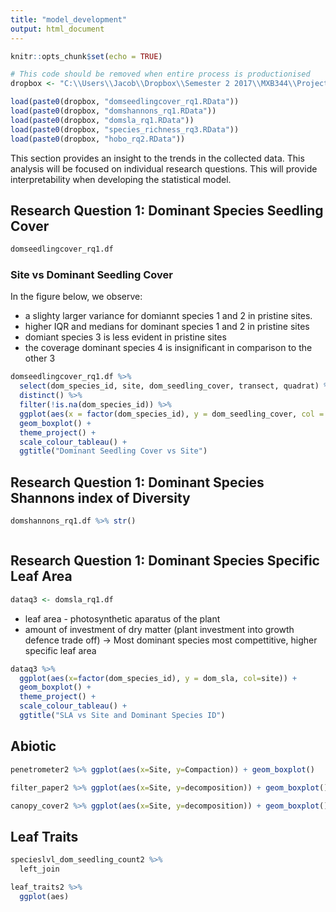 ---
title: "model_development"
output: html_document
---

```{r setup, include=FALSE}
knitr::opts_chunk$set(echo = TRUE)
```


```{r load_datasets_exploratory_analysis}
# This code should be removed when entire process is productionised
dropbox <- "C:\\Users\\Jacob\\Dropbox\\Semester 2 2017\\MXB344\\Project\\Data\\"

load(paste0(dropbox, "domseedlingcover_rq1.RData"))
load(paste0(dropbox, "domshannons_rq1.RData"))
load(paste0(dropbox, "domsla_rq1.RData"))
load(paste0(dropbox, "species_richness_rq3.RData"))
load(paste0(dropbox, "hobo_rq2.RData"))
```

This section provides an insight to the trends in the collected data. This analysis will be focused on individual research questions. This will provide interpretability when developing the statistical model.

## Research Question 1: Dominant Species Seedling Cover
```{r}
domseedlingcover_rq1.df

```

### Site vs Dominant Seedling Cover
In the figure below, we observe:

  * a slighty larger variance for domiannt species 1 and 2 in pristine sites.
  * higher IQR and medians for dominant species 1 and 2 in pristine sites
  * domiant species 3 is less evident in pristine sites
  * the coverage dominant species 4 is insignificant in comparison to the other 3
  
```{r}
domseedlingcover_rq1.df %>%
  select(dom_species_id, site, dom_seedling_cover, transect, quadrat) %>%
  distinct() %>%
  filter(!is.na(dom_species_id)) %>%
  ggplot(aes(x = factor(dom_species_id), y = dom_seedling_cover, col = site)) +
  geom_boxplot() +
  theme_project() +
  scale_colour_tableau() +
  ggtitle("Dominant Seedling Cover vs Site")

```




## Research Question 1: Dominant Species Shannons index of Diversity
```{r}
domshannons_rq1.df %>% str()
```

```{r}



```


## Research Question 1: Dominant Species Specific Leaf Area
```{r}
dataq3 <- domsla_rq1.df
```

  * leaf area - photosynthetic aparatus of the plant
  * amount of investment of dry matter (plant investment into growth defence trade off) -> Most dominant species most compettitive, higher specific leaf area


```{r}
dataq3 %>%
  ggplot(aes(x=factor(dom_species_id), y = dom_sla, col=site)) +
  geom_boxplot() +
  theme_project() +
  scale_colour_tableau() +
  ggtitle("SLA vs Site and Dominant Species ID")

```


## Abiotic
```{r}
penetrometer2 %>% ggplot(aes(x=Site, y=Compaction)) + geom_boxplot()

filter_paper2 %>% ggplot(aes(x=Site, y=decomposition)) + geom_boxplot()

canopy_cover2 %>% ggplot(aes(x=Site, y=decomposition)) + geom_boxplot()


```

## Leaf Traits
```{r}
specieslvl_dom_seedling_count2 %>%
  left_join

leaf_traits2 %>%
  ggplot(aes)


```




